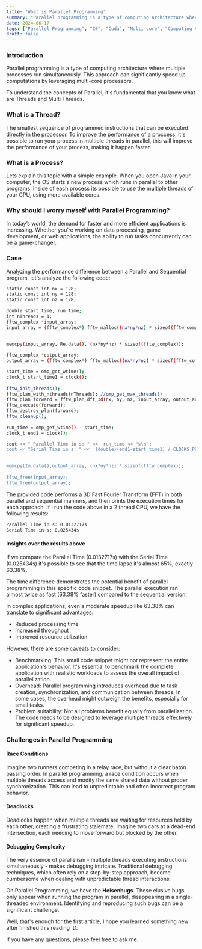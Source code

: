 ```yaml
---
title: "What is Parallel Programming"
summary: "Parallel programming is a type of computing architecture where multiple processes run simultaneously. This approach can significantly speed up computations by leveraging multi-core processors."
date: 2024-06-17
tags: ["Parallel Programming", "C#", "Cuda", "Multi-core", "Computing Architecture", "Processors"]
draft: false
---
```


### Introduction
Parallel programming is a type of computing architecture where multiple processes run simultaneously. This approach can significantly speed up computations by leveraging multi-core processors.

To understand the concepts of Parallel, it's fundamental that you know what are Threads and Multi Threads. 

### What is a Thread?
The smallest sequence of programmed instructions that can be executed directly in the processor. To improve the performance of a proccess, it's possible to run your process in multiple threads in parallel, this will improve the performance of your process, making it happen faster.

### What is a Process?
Lets explain this topic with a simple example. When you open Java in your computer, the OS starts a new process which runs in parallel to other programs. Inside of each process its possible to use the multiple threads of your CPU, using more available cores.

### Why should I worry myself with Parallel Programming?
In today’s world, the demand for faster and more efficient applications is increasing. Whether you’re working on data processing, game development, or web applications, the ability to run tasks concurrently can be a game-changer.

### Case 
Analyzing the performance difference between a Parallel and Sequential program, let's analyze the following code:

```bash
static const int nx = 128; 
static const int ny = 128; 
static const int nz = 128;

double start_time, run_time;
int nThreads = 1; 
fftw_complex *input_array;
input_array = (fftw_complex*) fftw_malloc((nx*ny*nz) * sizeof(fftw_complex));
        
        
memcpy(input_array, Re.data(), (nx*ny*nz) * sizeof(fftw_complex));

fftw_complex *output_array;
output_array = (fftw_complex*) fftw_malloc((nx*ny*nz) * sizeof(fftw_complex));

start_time = omp_get_wtime();
clock_t start_time1 = clock();
            
fftw_init_threads();
fftw_plan_with_nthreads(nThreads); //omp_get_max_threads()
fftw_plan forward = fftw_plan_dft_3d(nx, ny, nz, input_array, output_array, FFTW_FORWARD, FFTW_ESTIMATE);
fftw_execute(forward);
fftw_destroy_plan(forward);
fftw_cleanup();
    
run_time = omp_get_wtime() - start_time;
clock_t end1 = clock();

cout << " Parallel Time in s: " <<  run_time << "s\n";
cout << "Serial Time in s: " <<  (double)(end1-start_time1) / CLOCKS_PER_SEC << "s\n";

        
memcpy(Im.data(),output_array, (nx*ny*nz) * sizeof(fftw_complex));
        
fftw_free(input_array);
fftw_free(output_array);

```

The provided code performs a 3D Fast Fourier Transform (FFT) in both parallel and sequential manners, and then prints the execution times for each approach. If i run the code above in a 2 thread CPU, we have the following results:

```bash
Parallel Time in s: 0.0132717s
Serial Time in s: 0.025434s
```

#### Insights over the results above
If we compare the Parallel Time (0.0132717s) with the Serial Time (0.025434s) it's possible to see that the time lapse it's almost 65%, exactly 63.38%.

The time difference demonstrates the potential benefit of parallel programming in this specific code snippet. The parallel execution ran almost twice as fast (63.38% faster) compared to the sequential version.

In complex applications, even a moderate speedup like 63.38% can translate to significant advantages:

- Reduced processing time
- Increased throughput
- Improved resource utilization

However, there are some caveats to consider:

- Benchmarking: This small code snippet might not represent the entire application's behavior. It's essential to benchmark the complete application with realistic workloads to assess the overall impact of parallelization.
- Overhead: Parallel programming introduces overhead due to task creation, synchronization, and communication between threads. In some cases, the overhead might outweigh the benefits, especially for small tasks.
- Problem suitability: Not all problems benefit equally from parallelization. The code needs to be designed to leverage multiple threads effectively for significant speedup.

### Challenges in Parallel Programming

#### Race Conditions
Imagine two runners competing in a relay race, but without a clear baton passing order. In parallel programming, a race condition occurs when multiple threads access and modify the same shared data without proper synchronization. This can lead to unpredictable and often incorrect program behavior.

#### Deadlocks
Deadlocks happen when multiple threads are waiting for resources held by each other, creating a frustrating stalemate. Imagine two cars at a dead-end intersection, each needing to move forward but blocked by the other.

#### Debugging Complexity
The very essence of parallelism - multiple threads executing instructions simultaneously - makes debugging intricate. Traditional debugging techniques, which often rely on a step-by-step approach, become cumbersome when dealing with unpredictable thread interactions.

On Parallel Programming, we have the <b>Heisenbugs</b>. These elusive bugs only appear when running the program in parallel, disappearing in a single-threaded environment. Identifying and reproducing such bugs can be a significant challenge.

Well, that's enough for the first article, I hope you learned something new after finished this reading :D.

If you have any questions, please feel free to ask me.
